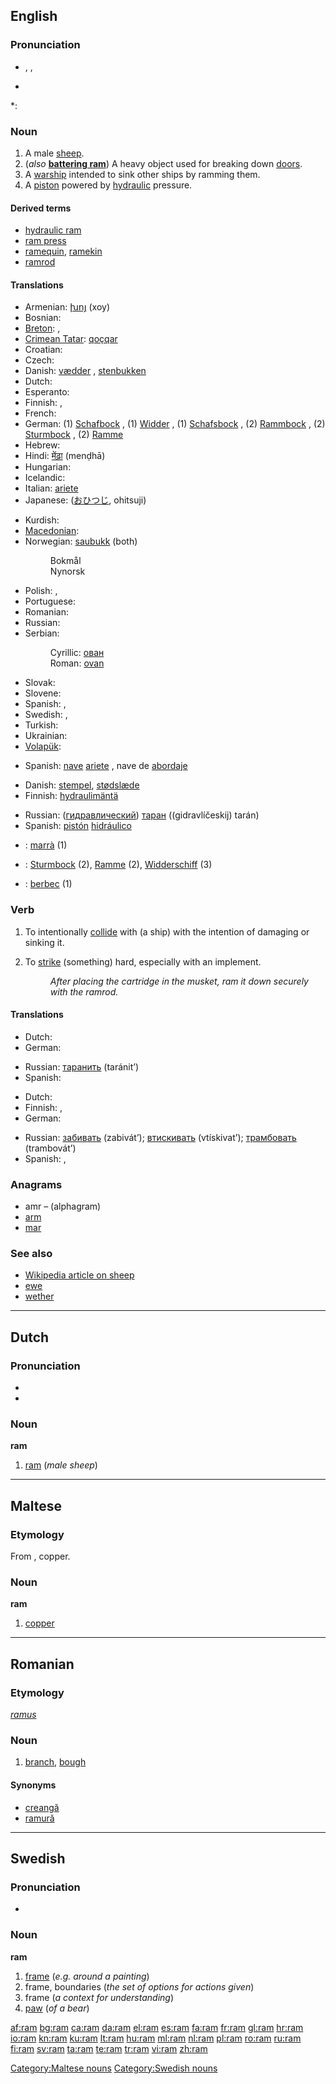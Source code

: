 {{wikipedia|dab=ram}}
{{also|Ram|RAM|ram-|ramm-}}
==English==

===Pronunciation===
* {{enPR|răm}}, {{IPA|/ræm/}}, {{SAMPA|/r{m/}}
* {{audio|en-us-ram.ogg|Audio (US)}}

*: {{rhymes|æm}}

===Noun===
{{en-noun}}

# A male [[sheep]].
# (''also'' '''[[battering ram]]''') A heavy object used for breaking down [[door]]s.
# A [[warship]] intended to sink other ships by ramming them.
# A [[piston]] powered by [[hydraulic]] pressure.

====Derived terms====
* [[hydraulic ram]]
* [[ram press]]
* [[ramequin]], [[ramekin]] <!--via dutch (and french?)-->
* [[ramrod]]

====Translations====
{{trans-top|male sheep}}
* Armenian: [[խոյ]] (xoy)
* Bosnian: {{t-|bs|ovan|m}}
* [[Breton]]: {{t+|br|maout|m|xs=Breton}}, {{t-|br|tourz|m|xs=Breton}}
* [[Crimean Tatar]]: [[qoçqar]]
* Croatian: {{t-|hr|ovan|m|alt=óvan}}
* Czech: {{t-|cs|beran|m}}
* Danish: [[vædder]] {{m}}, [[stenbukken]] {{c}}
* Dutch: {{t+|nl|ram|m}}
* Esperanto: {{t-|eo|virŝafo|xs=Esperanto}}
* Finnish: {{t+|fi|pässi}}, {{t+|fi|oinas}}
* French: {{t+|fr|bélier|m}}
* German: (1) [[Schafbock]] {{m}}, (1) [[Widder]] {{m}}, (1) [[Schafsbock]] {{m}}, (2) [[Rammbock]] {{m}}, (2) [[Sturmbock]] {{m}}, (2) [[Ramme]] {{f}}
* Hebrew: {{t+|he|איל|m}}
* Hindi: [[मेंढ़ा]] (menḍhā) {{m}}
* Hungarian: {{t+|hu|kos}}
* Icelandic: {{t+|is|hrútur|m}}
* Italian: [[ariete]] {{m}}<!--"montone" is a wether, which is not the same thing-->
* Japanese: {{t+|ja|牡羊, 雄羊}} ([[おひつじ]], ohitsuji)
{{trans-mid}}
* Kurdish: {{t+|ku|به‌ران|sc=ku-Arab}}
* [[Macedonian]]: {{t-|mk|овен|m|tr=óven}}
* Norwegian: [[saubukk]] {{m}} (both)
*: Bokmål {{t+|no|vær|m}}
*: Nynorsk {{t+|nn|vêr|m|xs=Norwegian Nynorsk}}
* Polish: {{t+|pl|tryk|m}}, {{t+|pl|baran|m}}
* Portuguese: {{t+|pt|carneiro|m}}
* Romanian: {{t+|ro|berbec|m}}
* Russian: {{t+|ru|баран|m|tr=barán}}
* Serbian:
*: Cyrillic: [[ован#Serbian|ован]] {{m}}
*: Roman: [[ovan#Serbian|ovan]] {{m}}
* Slovak: {{t-|sk|baran|m}}
* Slovene: {{t+|sl|oven|m}}
* Spanish: {{t-|es|carnero|m}}, {{t|es|morueco|m}}
* Swedish: {{t+|sv|bagge}}, {{t-|sv|gumse}}
* Turkish: {{t+|tr|koç}}
* Ukrainian: {{t+|uk|баран|tr=barán|xs=Ukrainian}}
* [[Volapük]]: {{t-|vo|hijip|xs=Volapük}}
{{trans-bottom}}

{{trans-see|battering ram|[[battering ram]]}}

{{trans-top|warship that sinks other ships by ramming them}}
* Spanish: [[nave#Spanish|nave]] [[ariete#Spanish|ariete]] {{f}}, nave de [[abordaje]] {{m}}
{{trans-mid}}
{{trans-bottom}}

{{trans-top|piston powered by hydraulic pressure}}
* Danish: [[stempel]], [[stødslæde]]
* Finnish: [[hydraulimäntä]]
{{trans-mid}}
* Russian: ([[гидравлический]]) [[таран]] ((gidravlíčeskij) tarán) {{m}}
* Spanish: [[pistón]] [[hidráulico]] {{m}}
{{trans-bottom}}

{{checktrans-top}}
* {{ttbc|Catalan}}: [[marrà]] {{m}} (1)
* {{ttbc|German}}: [[Sturmbock]] {{m}} (2), [[Ramme]] {{f}} (2), [[Widderschiff]] {{n}} (3)
* {{ttbc|Romanian}}: [[berbec]] (1)
{{trans-bottom}}

===Verb===
{{en-verb|ram|m|ed}}

# {{transitive}} To intentionally [[collide]] with (a ship) with the intention of damaging or sinking it.
# {{transitive}} To [[strike]] (something) hard, especially with an implement.
#: ''After placing the cartridge in the musket, ram it down securely with the ramrod.''

====Translations====
{{trans-top|intentionally collide with (a ship)}}
* Dutch: {{t+|nl|rammen}}
* German: {{t+|de|rammen}}
{{trans-mid}}
* Russian: [[таранить]] (taránit’)
* Spanish: {{t+|es|abordar}}
{{trans-bottom}}

{{trans-top|strike (something) hard}}
* Dutch: {{t+|nl|rammen}}
* Finnish: {{t+|fi|iskeä}}, {{t+|fi|lyödä}}
* German: {{t+|de|rammen}}
{{trans-mid}}
* Russian: [[забивать]] (zabivát’); [[втискивать]] (vtískivat’); [[трамбовать]] (trambovát’)
* Spanish: {{t|es|arietar}}, {{t-|es|topar}}
{{trans-bottom}}

===Anagrams===
* amr – (alphagram)
* [[arm]]
* [[mar]]

===See also===
* [[w:sheep|Wikipedia article on sheep]]
* [[ewe]]
* [[wether]]

----

==Dutch==

===Pronunciation===
* {{audio|Nl-ram.ogg|audio}}
* {{IPA|/ram/|lang=nl}}

===Noun===
'''ram'''

# [[ram#English|ram]] (''male sheep'')

----

==Maltese==

===Etymology===
From {{etyl|it|mlt}} {{term|rame|lang=it}}, copper.

===Noun===
'''ram''' {{m}}

# [[copper]]

[[Category:Maltese nouns]]

----

==Romanian==

===Etymology===
{{etyl|la|ro}} ''[[ramus]]''

===Noun===
{{ro-noun|n|ramuri}}

# {{rare|lang=ro}} [[branch]], [[bough]]

====Synonyms====
* [[creangă]]
* [[ramură]]

----

==Swedish==

===Pronunciation===
* {{audio|Sv-ram.ogg|audio}}

===Noun===
'''ram''' {{c}}
{{sv-noun-reg-ar}}

# [[frame]] (''e.g. around a painting'')
# frame, boundaries (''the set of options for actions given'')
# frame (''a context for understanding'')
# [[paw]] (''of a bear'')

[[Category:Swedish nouns]]

[[af:ram]]
[[bg:ram]]
[[ca:ram]]
[[da:ram]]
[[el:ram]]
[[es:ram]]
[[fa:ram]]
[[fr:ram]]
[[gl:ram]]
[[hr:ram]]
[[io:ram]]
[[kn:ram]]
[[ku:ram]]
[[lt:ram]]
[[hu:ram]]
[[ml:ram]]
[[nl:ram]]
[[pl:ram]]
[[ro:ram]]
[[ru:ram]]
[[fi:ram]]
[[sv:ram]]
[[ta:ram]]
[[te:ram]]
[[tr:ram]]
[[vi:ram]]
[[zh:ram]]
